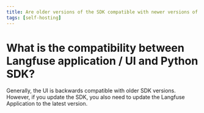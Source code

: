 ```yaml
---
title: Are older versions of the SDK compatible with newer versions of Langfuse?
tags: [self-hosting]
---
```


# What is the compatibility between Langfuse application / UI and Python SDK?

Generally, the UI is backwards compatible with older SDK versions. However, if you update the SDK, you also need to update the Langfuse Application to the latest version.
